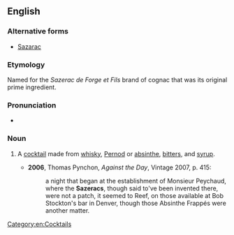 {{also|sazerac}}
==English==

===Alternative forms===
* [[Sazarac]]

===Etymology===
Named for the ''Sazerac de Forge et Fils'' brand of cognac that was its original prime ingredient.

===Pronunciation===
* {{IPA|/ˈsæzəɹæk/|lang=en}}

===Noun===
{{en-noun}}

# {{label|en|US}} A [[cocktail]] made from [[whisky]], [[Pernod]] or [[absinthe]], [[bitters]], and [[syrup]].
#* '''2006''', Thomas Pynchon, ''Against the Day'', Vintage 2007, p. 415:
#*: a night that began at the establishment of Monsieur Peychaud, where the '''Sazeracs''', though said to've been invented there, were not a patch, it seemed to Reef, on those available at Bob Stockton's bar in Denver, though those Absinthe Frappés were another matter.

[[Category:en:Cocktails]]